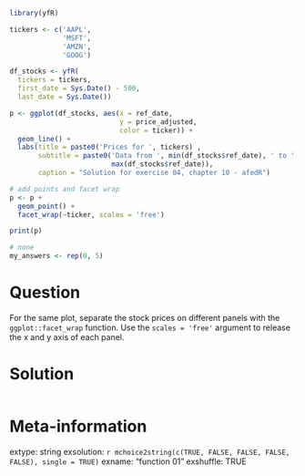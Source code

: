 ```r
library(yfR)

tickers <- c('AAPL', 
             'MSFT',
             'AMZN',
             'GOOG') 

df_stocks <- yfR(
  tickers = tickers, 
  first_date = Sys.Date() - 500,
  last_date = Sys.Date()) 

p <- ggplot(df_stocks, aes(x = ref_date, 
                           y = price_adjusted,
                           color = ticker)) + 
  geom_line() + 
  labs(title = paste0('Prices for ', tickers) ,
       subtitle = paste0('Data from ', min(df_stocks$ref_date), ' to ', 
                         max(df_stocks$ref_date)),
       caption = "Solution for exercise 04, chapter 10 - afedR")

# add points and facet wrap
p <- p + 
  geom_point() + 
  facet_wrap(~ticker, scales = 'free')

print(p)
```

```r
# none
my_answers <- rep(0, 5)
```

Question
========

For the same plot, separate the stock prices on different panels with the `ggplot::facet_wrap` function. Use the `scales = 'free'` argument to release the x and y axis of each panel.



Solution
================

```r
```


Meta-information
================
extype: string
exsolution: `r mchoice2string(c(TRUE, FALSE, FALSE, FALSE, FALSE), single = TRUE)`
exname: "function 01"
exshuffle: TRUE

